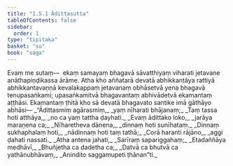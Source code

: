 ```yaml
---
title: "1.5.1 Ādittasutta"
tableOfContents: false
sidebar:
  order: 1
type: "tipitaka"
basket: "su"
book: "saga"
---
```



<DynamicBreadcrumb />

<Division number="41" book="saga" bookNo="12" page="28">

<Paragraph number="238" book="saga">
Evaṃ me sutaṃ—  ekaṃ samayaṃ bhagavā sāvatthiyaṃ viharati jetavane anāthapiṇḍikassa ārāme. Atha kho aññatarā devatā abhikkantāya rattiyā abhikkantavaṇṇā kevalakappaṃ jetavanaṃ obhāsetvā yena bhagavā tenupasaṅkami; upasaṅkamitvā bhagavantaṃ abhivādetvā ekamantaṃ aṭṭhāsi. Ekamantaṃ ṭhitā kho sā devatā bhagavato santike imā gāthāyo abhāsi—
</Paragraph>

<Paragraph number="239" type="verses" book="saga">
_“Ādittasmiṃ agārasmiṃ,_  
_yaṃ nīharati bhājanaṃ;_  
_Taṃ tassa hoti atthāya,_  
_no ca yaṃ tattha ḍayhati._  

</Paragraph>

<Paragraph number="240" type="verses" book="saga">
_Evaṃ ādittako loko,_  
_jarāya maraṇena ca;_  
_Nīharetheva dānena,_  
_dinnaṃ hoti sunīhataṃ._  

</Paragraph>

<Paragraph number="241" type="verses" book="saga">
_Dinnaṃ sukhaphalaṃ hoti,_  
_nādinnaṃ hoti taṃ tathā;_  
_Corā haranti rājāno,_  
_aggi ḍahati nassati._  

</Paragraph>

<Paragraph number="242" type="verses" book="saga">
_Atha antena jahati,_  
_Sarīraṃ sapariggahaṃ;_  
_Etadaññāya medhāvī,_  
_Bhuñjetha ca dadetha ca;_  
_Datvā ca bhutvā ca yathānubhāvaṃ,_  
_Anindito saggamupeti ṭhānan”ti._
</Paragraph>
</Division>
